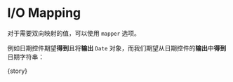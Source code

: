 
<Meta
  title="FluentForm/Advanced"
  component={meta.component}
  decorators={meta.decorators}
  argTypes={meta.argTypes}
  parameters={meta.parameters} />

# I/O Mapping

对于需要双向映射的值，可以使用 `mapper` 选项。

例如日期控件期望**得到**且将**输出** `Date` 对象，而我们期望从日期控件的**输出**中**得到**日期字符串：

<Canvas withToolbar mdxSource={source}>
  <Story name="I/O Mapping">{story}</Story>
</Canvas>

<ArgsTable of={FluentFormComponent} />
